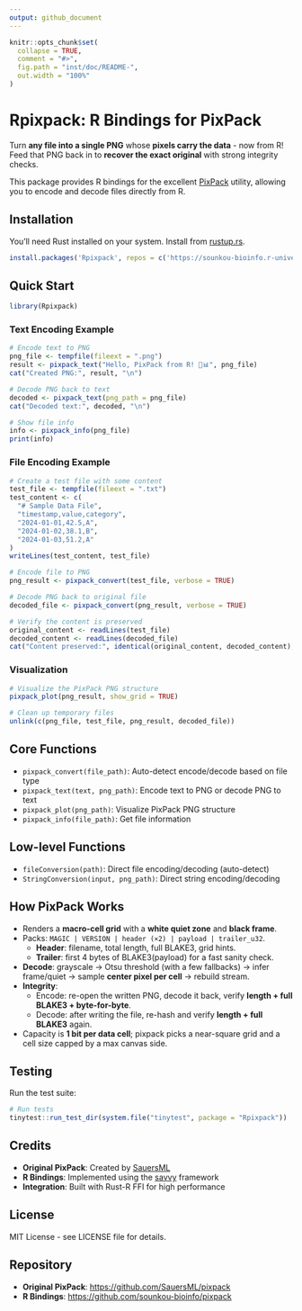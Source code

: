 ```yaml
---
output: github_document
---
```


```r
knitr::opts_chunk$set(
  collapse = TRUE,
  comment = "#>",
  fig.path = "inst/doc/README-",
  out.width = "100%"
)
```

# Rpixpack: R Bindings for PixPack

Turn **any file into a single PNG** whose **pixels carry the data** - now from R! Feed that PNG back in to **recover the exact original** with strong integrity checks.

This package provides R bindings for the excellent [PixPack](https://github.com/SauersML/pixpack) utility, allowing you to encode and decode files directly from R.

## Installation

You'll need Rust installed on your system. Install from [rustup.rs](https://rustup.rs/).

```r
install.packages('Rpixpack', repos = c('https://sounkou-bioinfo.r-universe.dev', 'https://cloud.r-project.org'))
```

## Quick Start

```r
library(Rpixpack)
```

### Text Encoding Example

```r
# Encode text to PNG
png_file <- tempfile(fileext = ".png")
result <- pixpack_text("Hello, PixPack from R! 🚀📊", png_file)
cat("Created PNG:", result, "\n")

# Decode PNG back to text
decoded <- pixpack_text(png_path = png_file)
cat("Decoded text:", decoded, "\n")

# Show file info
info <- pixpack_info(png_file)
print(info)
```

### File Encoding Example

```r
# Create a test file with some content
test_file <- tempfile(fileext = ".txt")
test_content <- c(
  "# Sample Data File",
  "timestamp,value,category", 
  "2024-01-01,42.5,A",
  "2024-01-02,38.1,B", 
  "2024-01-03,51.2,A"
)
writeLines(test_content, test_file)

# Encode file to PNG
png_result <- pixpack_convert(test_file, verbose = TRUE)

# Decode PNG back to original file
decoded_file <- pixpack_convert(png_result, verbose = TRUE)

# Verify the content is preserved
original_content <- readLines(test_file)
decoded_content <- readLines(decoded_file)
cat("Content preserved:", identical(original_content, decoded_content), "\n")
```

### Visualization

```r
# Visualize the PixPack PNG structure
pixpack_plot(png_result, show_grid = TRUE)
```

```r
# Clean up temporary files
unlink(c(png_file, test_file, png_result, decoded_file))
```

## Core Functions

- `pixpack_convert(file_path)`: Auto-detect encode/decode based on file type
- `pixpack_text(text, png_path)`: Encode text to PNG or decode PNG to text  
- `pixpack_plot(png_path)`: Visualize PixPack PNG structure
- `pixpack_info(file_path)`: Get file information

## Low-level Functions

- `fileConversion(path)`: Direct file encoding/decoding (auto-detect)
- `StringConversion(input, png_path)`: Direct string encoding/decoding

## How PixPack Works

- Renders a **macro-cell grid** with a **white quiet zone** and **black frame**.
- Packs: `MAGIC | VERSION | header (×2) | payload | trailer_u32`.
  - **Header**: filename, total length, full BLAKE3, grid hints.
  - **Trailer**: first 4 bytes of BLAKE3(payload) for a fast sanity check.
- **Decode**: grayscale → Otsu threshold (with a few fallbacks) → infer frame/quiet → sample **center pixel per cell** → rebuild stream.
- **Integrity**:
  - Encode: re-open the written PNG, decode it back, verify **length + full BLAKE3 + byte-for-byte**.
  - Decode: after writing the file, re-hash and verify **length + full BLAKE3** again.
- Capacity is **1 bit per data cell**; pixpack picks a near-square grid and a cell size capped by a max canvas side.

## Testing

Run the test suite:

```r
# Run tests
tinytest::run_test_dir(system.file("tinytest", package = "Rpixpack"))
```

## Credits

- **Original PixPack**: Created by [SauersML](https://github.com/SauersML/pixpack)
- **R Bindings**: Implemented using the [savvy](https://github.com/yutannihilation/savvy) framework
- **Integration**: Built with Rust-R FFI for high performance

## License

MIT License - see LICENSE file for details.

## Repository

- **Original PixPack**: <https://github.com/SauersML/pixpack>
- **R Bindings**: <https://github.com/sounkou-bioinfo/pixpack>
